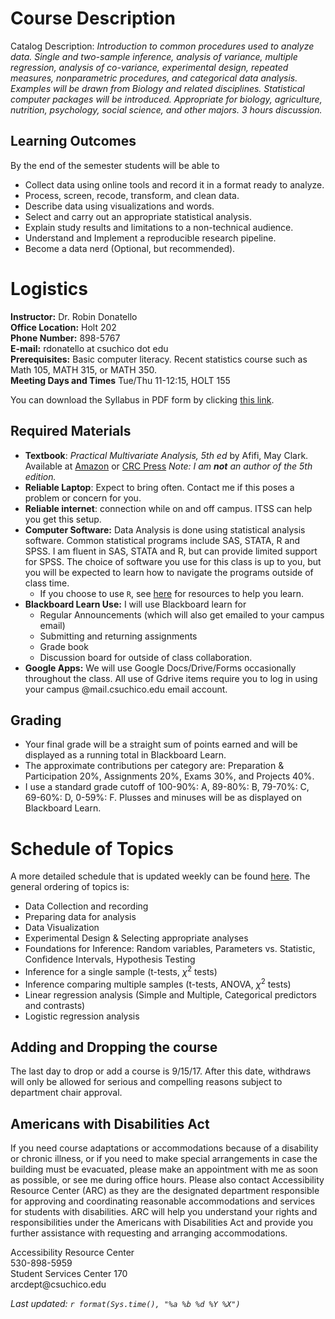 # Course Description

Catalog Description: _Introduction to common procedures used to analyze data. Single and two-sample inference, analysis of variance, multiple regression, analysis of co-variance, experimental design, repeated measures, nonparametric procedures, and categorical data analysis. Examples will be drawn from Biology and related disciplines. Statistical computer packages will be introduced. Appropriate for biology, agriculture, nutrition, psychology, social science, and other majors. 3 hours discussion._

## Learning Outcomes

By the end of the semester students will be able to 

* Collect data using online tools and record it in a format ready to analyze.
* Process, screen, recode, transform, and clean data.
* Describe data using visualizations and words. 
* Select and carry out an appropriate statistical analysis.
* Explain study results and limitations to a non-technical audience. 
* Understand and Implement a reproducible research pipeline. 
* Become a data nerd (Optional, but recommended).


# Logistics
**Instructor:** Dr. Robin Donatello  
**Office Location:** Holt 202  
**Phone Number:** 898-5767  
**E-mail:** rdonatello at csuchico dot edu   
**Prerequisites:** Basic computer literacy. Recent statistics course such as Math 105, MATH 315, or MATH 350.  
**Meeting Days and Times** Tue/Thu 11-12:15, HOLT 155

You can download the Syllabus in PDF form by clicking [this link](docs/syllabus_f17.pdf).


## Required Materials

* **Textbook**: _Practical Multivariate Analysis, 5th ed_ by Afifi, May Clark. Available at [Amazon](https://www.amazon.com/Practical-Multivariate-Analysis-Chapman-Statistical/dp/1439816808) or [CRC Press](https://www.crcpress.com/Practical-Multivariate-Analysis-Fifth-Edition/Afifi-Afifi-May-May-Donatello-Clark-Clark/p/book/9781439816806) _Note: I am **not** an author of the 5th edition._
* **Reliable Laptop**: Expect to bring often. Contact me if this poses a problem or concern for you. 
* **Reliable internet**: connection while on and off campus. ITSS can help you get this setup. 
* **Computer Software:** Data Analysis is done using statistical analysis software. Common statistical programs include SAS, STATA, R and SPSS. I am fluent in SAS, STATA and R, but can provide limited support for SPSS. The choice of software you use for this class is up to you, but you will be expected to learn how to navigate the programs outside of class time. 
    - If you choose to use `R`, see [here]() for resources to help you learn. 
* **Blackboard Learn Use:** I will use Blackboard learn for
    - Regular Announcements (which will also get emailed to your campus email)
    - Submitting and returning assignments
    - Grade book
    - Discussion board for outside of class collaboration. 
* **Google Apps:** We will use Google Docs/Drive/Forms occasionally throughout the class. All use of Gdrive items require you to log in using your campus @mail.csuchico.edu email account. 


## Grading

* Your final grade will be a straight sum of points earned and will be displayed as a running total in Blackboard Learn. 
* The approximate contributions per category are: Preparation & Participation 20%, Assignments 20%, Exams 30%, and Projects 40%. 
* I use a standard grade cutoff of 100-90\%: A, 89-80\%: B, 79-70\%: C, 69-60\%: D, 0-59\%: F. Plusses and minuses will be as displayed on Blackboard Learn. 


# Schedule of Topics

A more detailed schedule that is updated weekly can be found [here](). The general ordering of topics is:

* Data Collection and recording
* Preparing data for analysis
* Data Visualization
* Experimental Design & Selecting appropriate analyses
* Foundations for Inference: Random variables, Parameters vs. Statistic, Confidence Intervals, Hypothesis Testing
* Inference for a single sample (t-tests, $\chi^{2}$ tests)
* Inference comparing multiple samples (t-tests, ANOVA, $\chi^{2}$ tests)
* Linear regression analysis (Simple and Multiple, Categorical predictors and contrasts)
* Logistic regression analysis

## Adding and Dropping the course
The last day to drop or add a course is 9/15/17. After this date, withdraws will only be allowed for serious and compelling reasons subject to department chair approval.

## Americans with Disabilities Act
If you need course adaptations or accommodations because of a disability or chronic illness,  or if you need to make special arrangements in case the building must be evacuated, please make an appointment with me as soon as possible, or see me during office hours. Please also contact Accessibility Resource Center (ARC) as they are the designated department responsible for approving and coordinating reasonable accommodations and services for students with disabilities. ARC will help you understand your rights and responsibilities under the Americans with Disabilities Act and provide you further assistance with requesting and arranging accommodations.

Accessibility Resource Center  
530-898-5959   
Student Services Center 170  
arcdept@csuchico.edu  




_Last updated: `r format(Sys.time(), "%a %b %d %Y %X")`_

